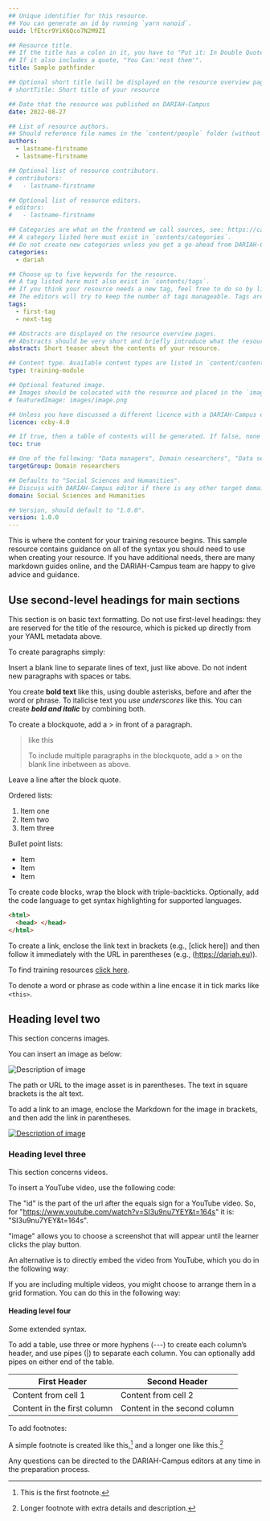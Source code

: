 ```yaml
---
## Unique identifier for this resource.
## You can generate an id by running `yarn nanoid`.
uuid: lfEtcr9YiK6Qco7N2M9ZI

## Resource title.
## If the title has a colon in it, you have to "Put it: In Double Quotes".
## If it also includes a quote, "You Can:'nest them'".
title: Sample pathfinder

## Optional short title (will be displayed on the resource overview pages).
# shortTitle: Short title of your resource

## Date that the resource was published on DARIAH-Campus
date: 2022-08-27

## List of resource authors.
## Should reference file names in the `content/people` folder (without file extension).
authors:
  - lastname-firstname
  - lastname-firstname

## Optional list of resource contributors.
# contributors:
#   - lastname-firstname

## Optional list of resource editors.
# editors:
#   - lastname-firstname

## Categories are what on the frontend we call sources, see: https://campus.dariah.eu/sources.
## A category listed here must exist in `contents/categories`.
## Do not create new categories unless you get a go-ahead from DARIAH-Campus editors.
categories:
  - dariah

## Choose up to five keywords for the resource.
## A tag listed here must also exist in `contents/tags`.
## If you think your resource needs a new tag, feel free to do so by listing it here and adding it (name, description) in `contents/tags`.
## The editors will try to keep the number of tags manageable. Tags are used to group resources around topics, see: https://campus.dariah.eu/tags
tags:
  - first-tag
  - next-tag

## Abstracts are displayed on the resource overview pages.
## Abstracts should be very short and briefly introduce what the resource is about. Abstracts are not displayed at the beginning of the actual content of the resource. If you want to use the same text as the teaser and as the first paragraph of your resource, you need to put that text as abstract in the metadata, and as a regular paragraph at the beginning of your resource.
abstract: Short teaser about the contents of your resource.

## Content type. Available content types are listed in `content/contentTypes`.
type: training-module

## Optional featured image.
## Images should be colocated with the resource and placed in the `images` folder.
# featuredImage: images/image.png

## Unless you have discussed a different licence with a DARIAH-Campus editor, please leave the default "CCBY 4.0".
licence: ccby-4.0

## If true, then a table of contents will be generated. If false, none will appear.
toc: true

## One of the following: "Data managers", Domain researchers", "Data service engineers", "Data scientists/analysts"
targetGroup: Domain researchers

## Defaults to "Social Sciences and Humanities".
## Discuss with DARIAH-Campus editor if there is any other target domain.
domain: Social Sciences and Humanities

## Version, should default to "1.0.0".
version: 1.0.0
---
```


This is where the content for your training resource begins. This sample resource contains guidance on all of the syntax you should need to use when creating your resource. If you have additional needs, there are many markdown guides online, and the DARIAH-Campus team are happy to give advice and guidance.

## Use second-level headings for main sections

This section is on basic text formatting. Do not use first-level headings: they are reserved for the title of the resource, which is picked up directly from your YAML metadata above.

To create paragraphs simply:

Insert a blank line to separate lines of text, just like above. Do not indent new paragraphs with spaces or tabs.

You create **bold text** like this, using double asterisks, before and after the word or phrase. To italicise text you _use underscores_ like this. You can create **_bold and italic_** by combining both.

To create a blockquote, add a > in front of a paragraph.

> like this
>
> To include multiple paragraphs in the blockquote, add a > on the blank line inbetween as above.

Leave a line after the block quote.

Ordered lists:

1. Item one
2. Item two
3. Item three

Bullet point lists:

- Item
- Item
- Item

To create code blocks, wrap the block with triple-backticks. Optionally, add the code language to get syntax highlighting for supported languages.

```html
<html>
  <head> </head>
</html>
```

To create a link, enclose the link text in brackets (e.g., [click here]) and then follow it immediately with the URL in parentheses (e.g., (https://dariah.eu)).

To find training resources [click here](https://dariah.eu).

To denote a word or phrase as code within a line encase it in tick marks like `<this>`.

## Heading level two

This section concerns images.

You can insert an image as below:

![Description of image](images/imagename.png)

The path or URL to the image asset is in parentheses. The text in square brackets is the alt text.

To add a link to an image, enclose the Markdown for the image in brackets, and then add the link in parentheses.

[![Description of image](images/imagename.png)](https://linktotheimage.eu)

### Heading level three

This section concerns videos.

To insert a YouTube video, use the following code:

<VideoCard
  title="Title of the Video"
  id="SI3u9nu7YEY&t=164s"
  image="images/imagename.jpg"
/>

The "id" is the part of the url after the equals sign for a YouTube video. So, for "https://www.youtube.com/watch?v=SI3u9nu7YEY&t=164s" it is: "SI3u9nu7YEY&t=164s".

"image" allows you to choose a screenshot that will appear until the learner clicks the play button.

An alternative is to directly embed the video from YouTube, which you do in the following way:

<Youtube id="OqYJNUmhJzw" caption="Laurent Romary (Former DARIAH Director)" />

If you are including multiple videos, you might choose to arrange them in a grid formation. You can do this in the following way:

<Grid>

<Youtube id="OqYJNUmhJzw" caption="Laurent Romary (Former DARIAH Director)" />
<Youtube id="iwz0uhEhtg4" caption="Jennifer Edmond (DARIAH Director)" />
<Youtube id="soL0itkLYpk" caption="Frank Fischer (DARIAH Director)" />

</Grid>

#### Heading level four

Some extended syntax.

To add a table, use three or more hyphens (---) to create each column’s header, and use pipes (|) to separate each column. You can optionally add pipes on either end of the table.

| First Header                | Second Header                |
| --------------------------- | ---------------------------- |
| Content from cell 1         | Content from cell 2          |
| Content in the first column | Content in the second column |

To add footnotes:

A simple footnote is created like this,[^1] and a longer one like this.[^bignote]

[^1]: This is the first footnote.
[^bignote]: Longer footnote with extra details and description.

Any questions can be directed to the DARIAH-Campus editors at any time in the preparation process.
